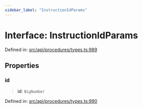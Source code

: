 ```yaml
---
sidebar_label: "InstructionIdParams"
---
```


# Interface: InstructionIdParams

Defined in: [src/api/procedures/types.ts:989](https://github.com/PolymeshAssociation/polymesh-sdk/blob/bee6a2fe7a8ce5db42a6982e793782182cde2153/src/api/procedures/types.ts#L989)

## Properties

### id

> **id**: `BigNumber`

Defined in: [src/api/procedures/types.ts:990](https://github.com/PolymeshAssociation/polymesh-sdk/blob/bee6a2fe7a8ce5db42a6982e793782182cde2153/src/api/procedures/types.ts#L990)
